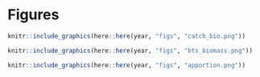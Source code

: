 # Figures

```r

knitr::include_graphics(here::here(year, "figs", "catch_bio.png"))
```

```r

knitr::include_graphics(here::here(year, "figs", "bts_biomass.png"))
```

```r

knitr::include_graphics(here::here(year, "figs", "apportion.png"))
```